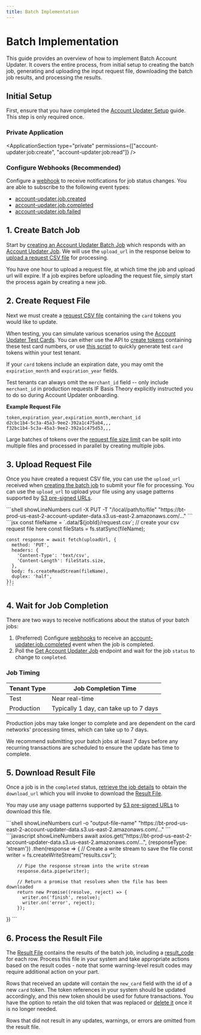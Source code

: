 ```yaml
---
title: Batch Implementation
---
```



# Batch Implementation

This guide provides an overview of how to implement Batch Account Updater. It covers the entire process, from initial setup to creating the batch job, generating and uploading the input request file, downloading the batch job results, and processing the results.

## Initial Setup

First, ensure that you have completed the [Account Updater Setup](/docs/guides/account-updater/setup) guide. This step is only required once.

### Private Application

<ApplicationSection type="private" permissions={["account-updater:job:create", "account-updater:job:read"]} />

### Configure Webhooks (Recommended)

Configure a [webhook](/docs/api/webhooks) to receive notifications for job status changes. You are able to subscribe to the following event types:

- [account-updater.job.created](/docs/api/webhooks/eventdata#job-created)
- [account-updater.job.completed](/docs/api/webhooks/eventdata#job-completed)
- [account-updater.job.failed](/docs/api/webhooks/eventdata#job-failed)

## 1. Create Batch Job

Start by [creating an Account Updater Batch Job](/docs/api/account-updater/batch/#create-account-updater-batch-job) which responds with an [Account Updater Job](#account-updater-job).
We will use the `upload_url` in the response below to [upload a request CSV file](#upload-request-file) for processing.

You have one hour to upload a request file, at which time the job and upload url will expire. If a job expires before uploading the request file, simply start the process again by creating a new job.

## 2. Create Request File

Next we must create a [request CSV file](/docs/api/account-updater/batch/#request-file-format) containing the `card` tokens you would like to update.

When testing, you can simulate various scenarios using the [Account Updater Test Cards](/docs/api/account-updater/testing#test-cards).
You can either use the API to [create tokens](/docs/api/tokens/#create-token) containing these test card numbers, or use [this script](/docs/api/account-updater/testing#generating-test-tokens) to quickly generate test `card` tokens within your test tenant.

If your `card` tokens include an expiration date, you may omit the `expiration_month` and `expiration_year` fields.

Test tenants can always omit the `merchant_id` field -- only include `merchant_id` in production requests IF Basis Theory explicitly instructed you to do so during Account Updater onboarding.

**Example Request File**

```csv
token,expiration_year,expiration_month,merchant_id
d2cbc1b4-5c3a-45a3-9ee2-392a1c475ab4,,,
f32bc1b4-5c3a-45a3-9ee2-392a1c475d53,,,
```

<Alert>Large batches of tokens over the [request file size limit](/docs/api/rate-limits/#account-updater) can be split into multiple files and processed in parallel by creating multiple jobs.</Alert>

## 3. Upload Request File

Once you have created a request CSV file, you can use the `upload_url` received when [creating the batch job](#create-batch-job) to submit your file for processing.
You can use the `upload_url` to upload your file using any usage patterns supported by [S3 pre-signed URLs](https://docs.aws.amazon.com/AmazonS3/latest/userguide/PresignedUrlUploadObject.html).

<Tabs className="bt-tabs" groupId="languages">
  <TabItem value="shell" label="cURL">
    ```shell showLineNumbers
    curl -X PUT -T "/local/path/to/file" "https://bt-prod-us-east-2-account-updater-data.s3.us-east-2.amazonaws.com/..."
    ```
  </TabItem>
  <TabItem value="node" label="Node">
    ```jsx
    const fileName = `.data/${jobId}/request.csv`; // create your csv request file here
    const fileStats = fs.statSync(fileName);

    const response = await fetch(uploadUrl, {
      method: 'PUT',
      headers: {
        'Content-Type': 'text/csv',
        'Content-Length': fileStats.size,
      },
      body: fs.createReadStream(fileName),
      duplex: 'half',
    });
    ```
  </TabItem>
</Tabs>

## 4. Wait for Job Completion

There are two ways to receive notifications about the status of your batch jobs:

1. (Preferred) Configure [webhooks](#configure-webhooks-recommended) to receive an [account-updater.job.completed](/docs/api/webhooks/eventdata#job-completed) event when the job is completed.
2. Poll the [Get Account Updater Job](/docs/api/account-updater/batch/#get-account-updater-job) endpoint and wait for the job `status` to change to `completed`.

### Job Timing

| Tenant Type | Job Completion Time                    |
|-------------|----------------------------------------|
| Test        | Near real-time                         |
| Production  | Typically 1 day, can take up to 7 days |

<Alert>Production jobs may take longer to complete and are dependent on the card networks' processing times, which can take up to 7 days.</Alert>

<Alert>We recommend submitting your batch jobs at least 7 days before any recurring transactions are scheduled to ensure the update has time to complete.</Alert>

## 5. Download Result File

Once a job is in the `completed` status, [retrieve the job details](/docs/api/account-updater/batch/#get-account-updater-job) to obtain the `download_url` which you will invoke to download the [Result File](/docs/api/account-updater/batch/#result-file-format).

You may use any usage patterns supported by [S3 pre-signed URLs](https://docs.aws.amazon.com/AmazonS3/latest/userguide/using-presigned-url.html) to download this file.

<Tabs className="bt-tabs" groupId="languages">
  <TabItem value="shell" label="cURL">
    ```shell showLineNumbers
    curl -o "output-file-name" "https://bt-prod-us-east-2-account-updater-data.s3.us-east-2.amazonaws.com/..."
    ```
  </TabItem>
  <TabItem value="node" label="Node">
    ```javascript showLineNumbers
    await axios.get("https://bt-prod-us-east-2-account-updater-data.s3.us-east-2.amazonaws.com/...", {responseType: 'stream'})
      .then(response => {
        // Create a write stream to save the file
        const writer = fs.createWriteStream("results.csv");

        // Pipe the response stream into the write stream
        response.data.pipe(writer);

        // Return a promise that resolves when the file has been downloaded
        return new Promise((resolve, reject) => {
          writer.on('finish', resolve);
          writer.on('error', reject);
        });
  })
    ```
  </TabItem>
</Tabs>


## 6. Process the Result File

The [Result File](/docs/api/account-updater/batch/#result-file-format) contains the results of the batch job, including a [result_code](/docs/api/account-updater/result-codes) for each row.
Process this file in your system and take appropriate actions based on the result codes - note that some warning-level result codes may require additional action on your part.

Rows that received an update will contain the `new_card` field with the id of a new `card` token. The token references in your system should be updated accordingly, and this new token should be used for future transactions.
You have the option to retain the old token that was replaced or [delete it](/docs/api/tokens/#delete-token) once it is no longer needed.

Rows that did not result in any updates, warnings, or errors are omitted from the result file.
